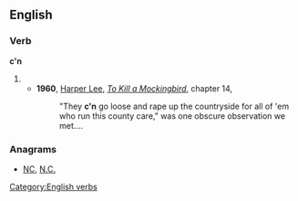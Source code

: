 ==English==

===Verb===
'''c'n'''

# {{eye dialect of|can}}
#* '''1960''', [[w:Harper Lee|Harper Lee]], ''[[w:To Kill a Mockingbird|To Kill a Mockingbird]]'', chapter 14,
#*: "They '''c'n''' go loose and rape up the countryside for all of 'em who run this county care," was one obscure observation we met....

===Anagrams===
* [[NC#English|NC]], [[N.C.#English|N.C.]]

[[Category:English verbs]]